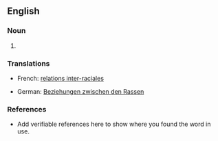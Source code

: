 {{wikipedia}}
==English==

===Noun===
{{en-noun|pl.}}

# {{substub}}

===Translations===
{{top}}
* French: [[relations inter-raciales]] {{f|p}}
{{mid}}
* German: [[Beziehungen zwischen den Rassen]] {{f|p}}
{{bottom}}

===References===
*Add verifiable references here to show where you found the word in use.